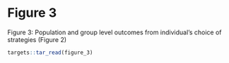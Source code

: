 # Figure 3

Figure 3: Population and group level outcomes from individual's choice
of strategies (Figure 2)

```r
targets::tar_read(figure_3)
```

